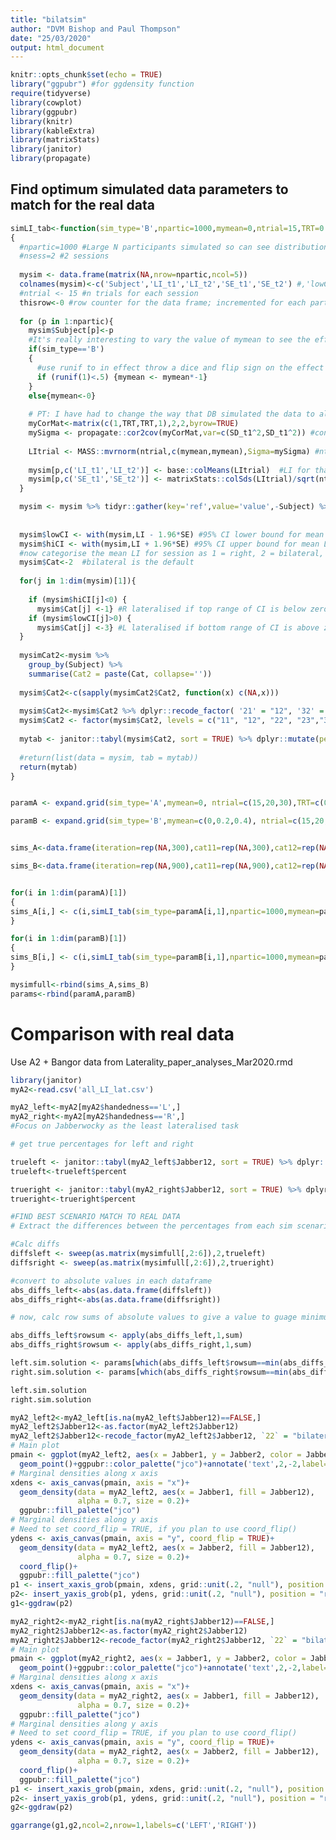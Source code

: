 ```yaml
---
title: "bilatsim"
author: "DVM Bishop and Paul Thompson"
date: "25/03/2020"
output: html_document
---
```

  
```r
knitr::opts_chunk$set(echo = TRUE)
library("ggpubr") #for ggdensity function
require(tidyverse)
library(cowplot)
library(ggpubr)
library(knitr)
library(kableExtra)
library(matrixStats)
library(janitor)
library(propagate)
```

## Find optimum simulated data parameters to match for the real data


```r

simLI_tab<-function(sim_type='B',npartic=1000,mymean=0,ntrial=15,TRT=0.7,SD_t1=0.5,SD_t2=0.8)
{
  #npartic=1000 #Large N participants simulated so can see distribution of laterality categories
  #nsess=2 #2 sessions
  
  mysim <- data.frame(matrix(NA,nrow=npartic,ncol=5))
  colnames(mysim)<-c('Subject','LI_t1','LI_t2','SE_t1','SE_t2') #,'lowCI','hiCI','Cat','Cat2')
  #ntrial <- 15 #n trials for each session
  thisrow<-0 #row counter for the data frame; incremented for each participant/session
  
  for (p in 1:npartic){
    mysim$Subject[p]<-p
    #It's really interesting to vary the value of mymean to see the effect!
    if(sim_type=='B')
    {
      #use runif to in effect throw a dice and flip sign on the effect for 50% of trials
      if (runif(1)<.5) {mymean <- mymean*-1}
    }
    else{mymean<-0}
    
    # PT: I have had to change the way that DB simulated the data to allow for the test-retest (TRT) correlation between the time points. The data is simulated in short form then change to long format and we can remove one loop and vectorise some calcs.
    myCorMat<-matrix(c(1,TRT,TRT,1),2,2,byrow=TRUE)
    mySigma <- propagate::cor2cov(myCorMat,var=c(SD_t1^2,SD_t1^2)) #convert correlation matrix to covariance matrix to allow jabberwocky dist to have different variance from 1 and allow unequal variance (possible, but unlikely).   
    
    LItrial <- MASS::mvrnorm(ntrial,c(mymean,mymean),Sigma=mySigma) #ntrial random normal deviates with mean mymean, SD = 1, and corr = TRT (see arguement inputs.
    
    mysim[p,c('LI_t1','LI_t2')] <- base::colMeans(LItrial)  #LI for that session is mean of individual trial LIs
    mysim[p,c('SE_t1','SE_t2')] <- matrixStats::colSds(LItrial)/sqrt(ntrial) #standard error for session LIs
  }

  mysim <- mysim %>% tidyr::gather(key='ref',value='value',-Subject) %>% tidyr::extract('ref',c('ref','Session'),"([[:alnum:]]+)_([[:alnum:]]+)")%>% tidyr::spread('ref','value') 
  
  
  mysim$lowCI <- with(mysim,LI - 1.96*SE) #95% CI lower bound for mean LI
  mysim$hiCI <- with(mysim,LI + 1.96*SE) #95% CI upper bound for mean LI
  #now categorise the mean LI for session as 1 = right, 2 = bilateral, 3 = left
  mysim$Cat<-2  #bilateral is the default
  
  for(j in 1:dim(mysim)[1]){
    
    if (mysim$hiCI[j]<0) {
      mysim$Cat[j] <-1} #R lateralised if top range of CI is below zero
    if (mysim$lowCI[j]>0) {
      mysim$Cat[j] <-3} #L lateralised if bottom range of CI is above zero
  }
  
  mysimCat2<-mysim %>%
    group_by(Subject) %>%
    summarise(Cat2 = paste(Cat, collapse=''))
  
  mysim$Cat2<-c(sapply(mysimCat2$Cat2, function(x) c(NA,x)))
  
  mysim$Cat2<-mysim$Cat2 %>% dplyr::recode_factor( '21' = "12", '32' = "23")
  mysim$Cat2 <- factor(mysim$Cat2, levels = c("11", "12", "22", "23","33"))
  
  mytab <- janitor::tabyl(mysim$Cat2, sort = TRUE) %>% dplyr::mutate(percent=round(percent*100,2)) %>% dplyr::select(3)
  
  #return(list(data = mysim, tab = mytab))
  return(mytab)
}


paramA <- expand.grid(sim_type='A',mymean=0, ntrial=c(15,20,30),TRT=c(0.6,0.7,0.8,0.9),SD_t1=c(0.5,0.75,0.8,1,1.5),SD_t2=c(0.5,0.75,0.8,1,1.5))

paramB <- expand.grid(sim_type='B',mymean=c(0,0.2,0.4), ntrial=c(15,20,30),TRT=c(0.6,0.7,0.8,0.9),SD_t1=c(0.5,0.75,0.8,1,1.5),SD_t2=c(0.5,0.75,0.8,1,1.5))


sims_A<-data.frame(iteration=rep(NA,300),cat11=rep(NA,300),cat12=rep(NA,300),cat22=rep(NA,300),cat23=rep(NA,300),cat33=rep(NA,300),'NA'=rep(NA,300))

sims_B<-data.frame(iteration=rep(NA,900),cat11=rep(NA,900),cat12=rep(NA,900),cat22=rep(NA,900),cat23=rep(NA,900),cat33=rep(NA,900),'NA'=rep(NA,900))


for(i in 1:dim(paramA)[1])
{
sims_A[i,] <- c(i,simLI_tab(sim_type=paramA[i,1],npartic=1000,mymean=paramA[i,2],ntrial=paramA[i,3],TRT=paramA[i,4],SD_t1=paramA[i,5],SD_t2=paramA[i,6])$percent)
}

for(i in 1:dim(paramB)[1])
{
sims_B[i,] <- c(i,simLI_tab(sim_type=paramB[i,1],npartic=1000,mymean=paramB[i,2],ntrial=paramB[i,3],TRT=paramB[i,4],SD_t1=paramB[i,5],SD_t2=paramB[i,6])$percent)
}

mysimfull<-rbind(sims_A,sims_B)
params<-rbind(paramA,paramB)
```




# Comparison with real data

Use A2 + Bangor data from Laterality_paper_analyses_Mar2020.rmd

```r
library(janitor)
myA2<-read.csv('all_LI_lat.csv')

myA2_left<-myA2[myA2$handedness=='L',]
myA2_right<-myA2[myA2$handedness=='R',]
#Focus on Jabberwocky as the least lateralised task

# get true percentages for left and right

trueleft <- janitor::tabyl(myA2_left$Jabber12, sort = TRUE) %>% dplyr::mutate(percent=round(percent*100,2)) %>% dplyr::select(3) 
trueleft<-trueleft$percent

trueright <- janitor::tabyl(myA2_right$Jabber12, sort = TRUE) %>% dplyr::mutate(percent=round(percent*100,2)) %>% dplyr::select(3) 
trueright<-trueright$percent

#FIND BEST SCENARIO MATCH TO REAL DATA
# Extract the differences between the percentages from each sim scenario and the real precentages. THen sum the absolute differences for each scenario and find the minimum for best fit. (similar to least squares-ish, but not regression!) 

#Calc diffs
diffsleft <- sweep(as.matrix(mysimfull[,2:6]),2,trueleft)
diffsright <- sweep(as.matrix(mysimfull[,2:6]),2,trueright)

#convert to absolute values in each dataframe 
abs_diffs_left<-abs(as.data.frame(diffsleft))
abs_diffs_right<-abs(as.data.frame(diffsright))

# now, calc row sums of absolute values to give a value to guage minimum. This minimum indicates the smallest difference between precentages for all categories between simulated and real data. The smallest difference indicates the closest simulation setup to the real data...in theory :-)

abs_diffs_left$rowsum <- apply(abs_diffs_left,1,sum)
abs_diffs_right$rowsum <- apply(abs_diffs_right,1,sum)

left.sim.solution <- params[which(abs_diffs_left$rowsum==min(abs_diffs_left$rowsum)),] #changed to allow multiple unique solutions.
right.sim.solution <- params[which(abs_diffs_right$rowsum==min(abs_diffs_right$rowsum)),]

left.sim.solution
right.sim.solution

```



```r
myA2_left2<-myA2_left[is.na(myA2_left$Jabber12)==FALSE,]
myA2_left2$Jabber12<-as.factor(myA2_left2$Jabber12)
myA2_left2$Jabber12<-recode_factor(myA2_left2$Jabber12, `22` = "bilateral both", `11` = "both lateralised", `33` = "both lateralised", `12`="bilateral in one session", `21`="bilateral in one session", `23`="bilateral in one session", `32`="bilateral in one session", `13`="opposite lateralisations", `31`="opposite lateralisations")
# Main plot
pmain <- ggplot(myA2_left2, aes(x = Jabber1, y = Jabber2, color = Jabber12))+
  geom_point()+ggpubr::color_palette("jco")+annotate('text',2,-2,label=paste0('r = ',round(cor(myA2_left$Jabber1,myA2_left$Jabber2,use='complete.obs'),2)))+theme_bw() + guides(color=guide_legend(title="Laterality class"))+ rremove("legend") 
# Marginal densities along x axis
xdens <- axis_canvas(pmain, axis = "x")+
  geom_density(data = myA2_left2, aes(x = Jabber1, fill = Jabber12),
               alpha = 0.7, size = 0.2)+
  ggpubr::fill_palette("jco")
# Marginal densities along y axis
# Need to set coord_flip = TRUE, if you plan to use coord_flip()
ydens <- axis_canvas(pmain, axis = "y", coord_flip = TRUE)+
  geom_density(data = myA2_left2, aes(x = Jabber2, fill = Jabber12),
               alpha = 0.7, size = 0.2)+
  coord_flip()+
  ggpubr::fill_palette("jco")
p1 <- insert_xaxis_grob(pmain, xdens, grid::unit(.2, "null"), position = "top")
p2<- insert_yaxis_grob(p1, ydens, grid::unit(.2, "null"), position = "right")
g1<-ggdraw(p2)

```


```r
myA2_right2<-myA2_right[is.na(myA2_right$Jabber12)==FALSE,]
myA2_right2$Jabber12<-as.factor(myA2_right2$Jabber12)
myA2_right2$Jabber12<-recode_factor(myA2_right2$Jabber12, `22` = "bilateral both", `11` = "both lateralised", `33` = "both lateralised", `12`="bilateral in one session", `21`="bilateral in one session", `23`="bilateral in one session", `32`="bilateral in one session", `13`="opposite lateralisations", `31`="opposite lateralisations")
# Main plot
pmain <- ggplot(myA2_right2, aes(x = Jabber1, y = Jabber2, color = Jabber12))+
  geom_point()+ggpubr::color_palette("jco")+annotate('text',2,-2,label=paste0('r = ',round(cor(myA2_right$Jabber1,myA2_right$Jabber2,use='complete.obs'),2)))+theme_bw() + guides(color=guide_legend(title="Laterality class"))+ rremove("legend") 
# Marginal densities along x axis
xdens <- axis_canvas(pmain, axis = "x")+
  geom_density(data = myA2_right2, aes(x = Jabber1, fill = Jabber12),
               alpha = 0.7, size = 0.2)+
  ggpubr::fill_palette("jco")
# Marginal densities along y axis
# Need to set coord_flip = TRUE, if you plan to use coord_flip()
ydens <- axis_canvas(pmain, axis = "y", coord_flip = TRUE)+
  geom_density(data = myA2_right2, aes(x = Jabber2, fill = Jabber12),
               alpha = 0.7, size = 0.2)+
  coord_flip()+
  ggpubr::fill_palette("jco")
p1 <- insert_xaxis_grob(pmain, xdens, grid::unit(.2, "null"), position = "top")
p2<- insert_yaxis_grob(p1, ydens, grid::unit(.2, "null"), position = "right")
g2<-ggdraw(p2)
```


```r
ggarrange(g1,g2,ncol=2,nrow=1,labels=c('LEFT','RIGHT'))
```